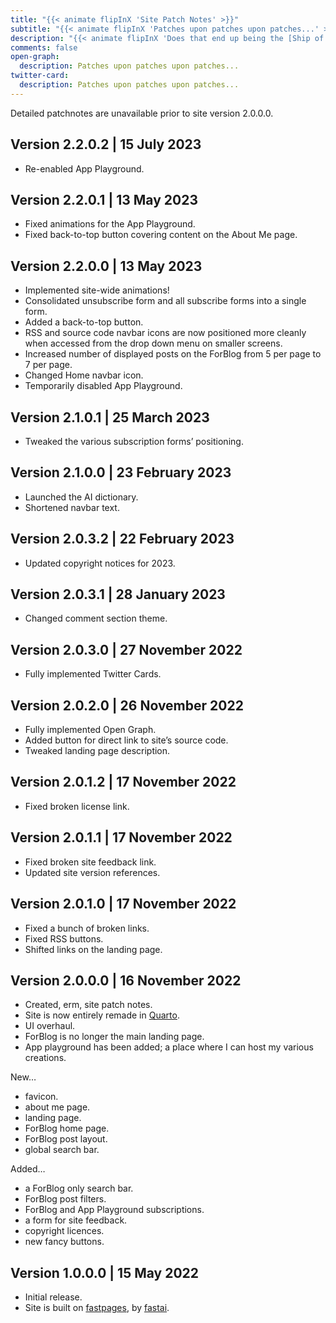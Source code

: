 ```yaml
---
title: "{{< animate flipInX 'Site Patch Notes' >}}"
subtitle: "{{< animate flipInX 'Patches upon patches upon patches...' >}}"
description: "{{< animate flipInX 'Does that end up being the [Ship of Thesius](https://en.wikipedia.org/wiki/Ship_of_Theseus)?' >}}"
comments: false
open-graph:
  description: Patches upon patches upon patches...
twitter-card:
  description: Patches upon patches upon patches...
---
```


:::{.callout-note appearance="simple"}
Detailed patchnotes are unavailable prior to site version 2.0.0.0.
:::

## Version 2.2.0.2 | 15 July 2023 {.animate__animated .animate__slideInLeft .animate__faster}

* Re-enabled App Playground.

## Version 2.2.0.1 | 13 May 2023 {.animate__animated .animate__slideInRight .animate__faster}

* Fixed animations for the App Playground.
* Fixed back-to-top button covering content on the About Me page.

## Version 2.2.0.0 | 13 May 2023 {.animate__animated .animate__slideInLeft .animate__faster}

* Implemented site-wide animations!
* Consolidated unsubscribe form and all subscribe forms into a single form.
* Added a back-to-top button.
* RSS and source code navbar icons are now positioned more cleanly when accessed from the drop down menu on smaller screens.
* Increased number of displayed posts on the ForBlog from 5 per page to 7 per page.
* Changed Home navbar icon.
* Temporarily disabled App Playground.

## Version 2.1.0.1 | 25 March 2023 {.animate__animated .animate__slideInRight .animate__faster}

* Tweaked the various subscription forms' positioning.

## Version 2.1.0.0 | 23 February 2023 {.animate__animated .animate__slideInLeft .animate__faster}

* Launched the AI dictionary.
* Shortened navbar text.

## Version 2.0.3.2 | 22 February 2023 {.animate__animated .animate__slideInRight .animate__faster}

* Updated copyright notices for 2023.

## Version 2.0.3.1 | 28 January 2023 {.animate__animated .animate__slideInLeft .animate__faster}

* Changed comment section theme.

## Version 2.0.3.0 | 27 November 2022 {.animate__animated .animate__slideInRight .animate__faster}

* Fully implemented Twitter Cards.

## Version 2.0.2.0 | 26 November 2022 {.animate__animated .animate__slideInLeft .animate__faster}

* Fully implemented Open Graph.
* Added button for direct link to site's source code.
* Tweaked landing page description.

## Version 2.0.1.2 | 17 November 2022 {.animate__animated .animate__slideInRight .animate__faster}

* Fixed broken license link.

## Version 2.0.1.1 | 17 November 2022 {.animate__animated .animate__slideInLeft .animate__faster}

* Fixed broken site feedback link.
* Updated site version references.

## Version 2.0.1.0 | 17 November 2022 {.animate__animated .animate__slideInRight .animate__faster}

* Fixed a bunch of broken links.
* Fixed RSS buttons.
* Shifted links on the landing page.

## Version 2.0.0.0 | 16 November 2022 {.animate__animated .animate__slideInRight .animate__faster}

* Created, erm, site patch notes.
* Site is now entirely remade in [Quarto](https://quarto.org).
* UI overhaul.
* ForBlog is no longer the main landing page.
* App playground has been added; a place where I can host my various creations.

New...

* favicon.
* about me page.
* landing page.
* ForBlog home page.
* ForBlog post layout.
* global search bar.

Added...

* a ForBlog only search bar.
* ForBlog post filters.
* ForBlog and App Playground subscriptions.
* a form for site feedback.
* copyright licences.
* new fancy buttons.

## Version 1.0.0.0 | 15 May 2022 {.animate__animated .animate__slideInLeft .animate__faster}

* Initial release.
* Site is built on [fastpages](https://github.com/fastai/fastpages), by [fastai](https://fast.ai).

